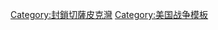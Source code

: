 {{Campaign|
|bodyclass=hlist

|name=封鎖切薩皮克灣
|raw_name=Campaignbox 封鎖切薩皮克灣
|battles=
*[[西維爾角之役|西維爾角]]
*[[阿維亞溪之役|阿維亞溪]]
*[[大伯特利之役|大伯特利]]
}}<noinclude>
[[Category:封鎖切薩皮克灣]]
[[Category:美国战争模板]]
</noinclude>